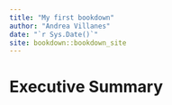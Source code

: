 ```yaml
--- 
title: "My first bookdown"
author: "Andrea Villanes"
date: "`r Sys.Date()`"
site: bookdown::bookdown_site
---
```


# Executive Summary

